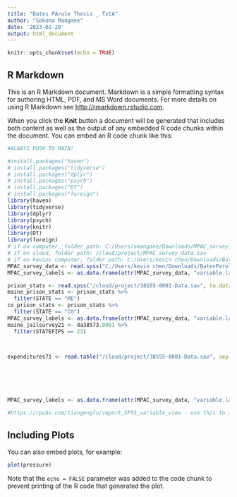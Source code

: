 ```yaml
---
title: "Bates PArole Thesis _ TxtA"
author: "Sokona Mangane"
date: '2023-01-20'
output: html_document
---
```


```r
knitr::opts_chunk$set(echo = TRUE)
```

## R Markdown

This is an R Markdown document. Markdown is a simple formatting syntax for authoring HTML, PDF, and MS Word documents. For more details on using R Markdown see <http://rmarkdown.rstudio.com>.

When you click the **Knit** button a document will be generated that includes both content as well as the output of any embedded R code chunks within the document. You can embed an R code chunk like this:

```r

#ALWAYS PUSH TO MAIN!

#install.packages("haven")
# install.packages("tidyverse")
# install.packages("dplyr")
# install.packages("psych")
# install.packages("DT")
# install.packages("foreign")
library(haven)
library(tidyverse)
library(dplyr)
library(psych)
library(knitr)
library(DT)
library(foreign)
# if on computer, folder path: C:/Users/smangane/Downloads/MPAC_survey_data.sav
# if on cloud, folder path: /cloud/project/MPAC_survey_data.sav
# if on kevins computer, folder path: C:/Users/kevin chen/Downloads/BatesParoleThesis/MPAC_survey_data.sav
MPAC_survey_data <- read.spss("C:/Users/kevin chen/Downloads/BatesParoleThesis/MPAC_survey_data.sav", to.data.frame=TRUE) 
MPAC_survey_labels <- as.data.frame(attr(MPAC_survey_data, "variable.labels"))

prison_stats <- read.spss("/cloud/project/38555-0001-Data.sav", to.data.frame=TRUE) 
maine_prison_stats <- prison_stats %>%
  filter(STATE == "ME")
co_prison_stats <- prison_stats %>%
  filter(STATE == "CO")
MPAC_survey_labels <- as.data.frame(attr(MPAC_survey_data, "variable.labels"))
maine_jailsurvey21 <- da38573.0001 %>%
  filter(STATEFIPS == 23)



expenditures71 <- read.table("/cloud/project/38555-0001-Data.sav", sep = "\t") 






MPAC_survey_labels <- as.data.frame(attr(MPAC_survey_data, "variable.labels"))

#https://rpubs.com/tiangenglu/import_SPSS_variable_view - use this to import variable view
```

## Including Plots

You can also embed plots, for example:

```r
plot(pressure)
```

Note that the `echo = FALSE` parameter was added to the code chunk to prevent printing of the R code that generated the plot.
